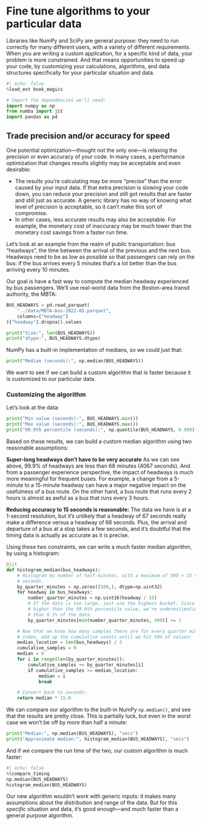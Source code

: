 # Fine tune algorithms to your particular data

Libraries like NumPy and SciPy are general purpose: they need to run correctly for many different users, with a variety of different requirements.
When you are writing a custom application, for a specific kind of data, your problem is more constrained.
And that means opportunities to speed up your code, by customizing your calculations, algorithms, and data structures specifically for your particular situation and data.

```python
#| echo: false
%load_ext book_magics
```

```python
# Import the dependencies we'll need:
import numpy as np
from numba import jit
import pandas as pd
```

## Trade precision and/or accuracy for speed

One potential optimization—thought not the only one—is relaxing the precision or even accuracy of your code.
In many cases, a performance optimization that changes results slightly may be acceptable and even desirable:

* The results you're calculating may be more "precise" than the error caused by your input data.
  If that extra precision is slowing your code down, you can reduce your precision and still got results that are faster and still just as accurate.
  A generic library has no way of knowing what level of precision is acceptable, so it can't make this sort of compromise.
* In other cases, less accurate results may also be acceptable.
  For example, the monetary cost of inaccuracy may be much lower than the monetary cost savings from a faster run time.

Let's look at an example from the realm of public transportation: bus "headways", the time between the arrival of the previous and the next bus.
Headways need to be as low as possible so that passengers can rely on the bus: if the bus arrives every 5 minutes that's a lot better than the bus arriving every 10 minutes.

Our goal is have a fast way to compute the median headway experienced by bus passengers.
We'll use real-world data from the Boston-area transit authority, the MBTA:

```python
BUS_HEADWAYS = pd.read_parquet(
    "../data/MBTA-bus-2022-05.parquet",
    columns=["headway"]
)["headway"].dropna().values

print("Size:", len(BUS_HEADWAYS))
print("dtype:", BUS_HEADWAYS.dtype)
```

NumPy has a built-in implementation of medians, so we could just that:

```python
print("Median (seconds):", np.median(BUS_HEADWAYS))
```

We want to see if we can build a custom algorithm that is faster because it is customized to our particular data.

### Customizing the algorithm

Let's look at the data:

```python
print("Min value (seconds):", BUS_HEADWAYS.min())
print("Max value (seconds):", BUS_HEADWAYS.max())
print("99.9th percentile (seconds):", np.quantile(BUS_HEADWAYS, 0.999))
```

Based on these results, we can build a custom median algorithm using two reasonable assumptions:

**Super-long headways don't have to be very accurate** As we can see above, 99.9% of headways are less than 68 minutes (4067 seconds).
And from a passenger experience perspective, the impact of headways is much more meaningful for frequent buses.
For example, a change from a 5-minute to a 15-minute headway can have a major negative impact on the usefulness of a bus route.
On the other hand, a bus route that runs every 2 hours is almost as awful as a bus that runs every 3 hours.

**Reducing accuracy to 15 seconds is reasonable:** The data we have is at a 1-second resolution, but it's unlikely that a headway of 67 seconds really make a difference versus a headway of 66 seconds.
Plus, the arrival and departure of a bus at a stop takes a few seconds, and it's doubtful that the timing data is actually as accurate as it is precise.

Using these two constraints, we can write a much faster median algorithm, by using a histogram:

```python
@jit
def histogram_median(bus_headways):
    # Histogram by number of half-minutes, with a maximum of 500 × 15 = 7,500
    # seconds.
    by_quarter_minutes = np.zeros((500,), dtype=np.uint32)
    for headway in bus_headways:
        number_quarter_minutes = np.uint16(headway / 15)
        # If the data is too large, just use the highest bucket. Since 7500 is
        # higher than the 99.9th percentile value, we're underestimating less
        # than 0.1% of the data.
        by_quarter_minutes[min(number_quarter_minutes, 499)] += 1

    # Now that we know how many samples there are for every quarter minutes
    # index, add up the cumulative counts until we hit 50% of values:
    median_location = len(bus_headways) / 2
    cumulative_samples = 0
    median = 0
    for i in range(len(by_quarter_minutes)):
        cumulative_samples += by_quarter_minutes[i]
        if cumulative_samples >= median_location:
            median = i
            break

    # Convert back to seconds:
    return median * 15.0
```

We can compare our algorithm to the built-in NumPy `np.median()`, and see that the results are pretty close.
This is partially luck, but even in the worst case we won't be off by more than half a minute:

```python
print("Median:", np.median(BUS_HEADWAYS), "secs")
print("Approximate median:", histogram_median(BUS_HEADWAYS), "secs")
```

And if we compare the run time of the two, our custom algorithm is much faster:

```python
#| echo: false
%%compare_timing
np.median(BUS_HEADWAYS)
histogram_median(BUS_HEADWAYS)
```

Our new algorithm wouldn't work with generic inputs: it makes many assumptions about the distribution and range of the data.
But for this _specific_ situation and data, it's good enough—and much faster than a general purpose algorithm.
